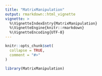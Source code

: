 ```yaml
---
title: "MatrixManipulation"
output: rmarkdown::html_vignette
vignette: >
  %\VignetteIndexEntry{MatrixManipulation}
  %\VignetteEngine{knitr::rmarkdown}
  %\VignetteEncoding{UTF-8}
---
```


```r
knitr::opts_chunk$set(
  collapse = TRUE,
  comment = "#>"
)
```

```r
library(MatrixManipulation)
```
